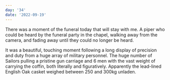 ```yaml
---
day: '34'
date: '2022-09-19'
---
```


There was a moment of the funeral today that will stay with me. A piper who could be heard by the funeral party in the chapel, walking away from the camera, and fading away until they could no longer be heard.

It was a beautiful, touching moment following a long display of precision and duty from a huge array of military personnel. The huge number of Sailors pulling a pristine gun carriage and 6 men with the vast weight of carrying the coffin, both literally and figuratively. Apparently the lead-lined English Oak casket weighed between 250 and 300kg unladen.

